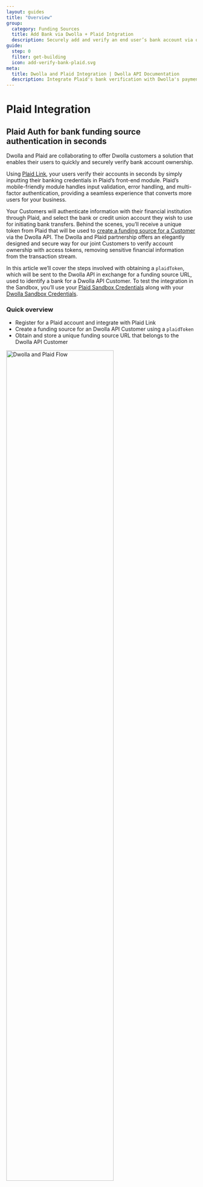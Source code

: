 ```yaml
---
layout: guides
title: "Overview"
group:
  category: Funding Sources
  title: Add Bank via Dwolla + Plaid Intgration
  description: Securely add and verify an end user’s bank account via online bank authentication through an integration with Dwolla + Plaid.
guide:
  step: 0
  filter: get-building
  icon: add-verify-bank-plaid.svg
meta:
  title: Dwolla and Plaid Integration | Dwolla API Documentation
  description: Integrate Plaid's bank verification with Dwolla's payments API to Instantly verify your users’ bank accounts.
---
```



# Plaid Integration

## Plaid Auth for bank funding source authentication in seconds

Dwolla and Plaid are collaborating to offer Dwolla customers a solution that enables their users to quickly and securely verify bank account ownership.

Using [Plaid Link](https://plaid.com/docs/#creating-items-with-plaid-link), your users verify their accounts in seconds by simply inputting their banking credentials in Plaid’s front-end module. Plaid’s mobile-friendly module handles input validation, error handling, and multi-factor authentication, providing a seamless experience that converts more users for your business.

Your Customers will authenticate information with their financial institution through Plaid, and select the bank or credit union account they wish to use for initiating bank transfers. Behind the scenes, you’ll receive a unique token from Plaid that will be used to [create a funding source for a Customer](https://docs.dwolla.com/#create-a-funding-source-for-a-customer) via the Dwolla API. The Dwolla and Plaid partnership offers an elegantly designed and secure way for our joint Customers to verify account ownership with access tokens, removing sensitive financial information from the transaction stream.

In this article we’ll cover the steps involved with obtaining a `plaidToken`, which will be sent to the Dwolla API in exchange for a funding source URL, used to identify a bank for a Dwolla API Customer. To test the integration in the Sandbox, you’ll use your [Plaid Sandbox Credentials](https://dashboard.plaid.com/signup) along with your [Dwolla Sandbox Credentials](https://accounts-sandbox.dwolla.com/login).

### Quick overview

- Register for a Plaid account and integrate with Plaid Link
- Create a funding source for an Dwolla API Customer using a `plaidToken`
- Obtain and store a unique funding source URL that belongs to the Dwolla API Customer

<Image
  src={dwollaPlaidFlow}
  alt="Dwolla and Plaid Flow"
  width="75%"
  height="75%"
/>
